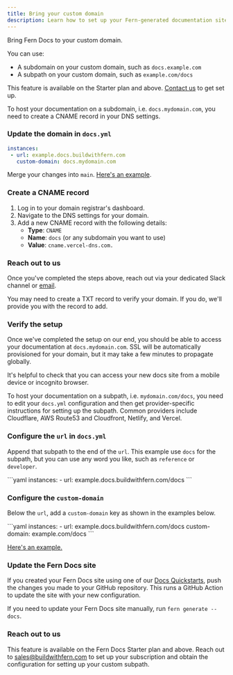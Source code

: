 ```yaml
---
title: Bring your custom domain
description: Learn how to set up your Fern-generated documentation site to use a custom subdomain or subpath.
---
```


Bring Fern Docs to your custom domain.

You can use:
- A subdomain on your custom domain, such as `docs.example.com`
- A subpath on your custom domain, such as `example.com/docs`

<Tip>This feature is available on the Starter plan and above. [Contact us](https://buildwithfern.com/contact) to get set up.</Tip>

<AccordionGroup>
<Accordion title = "Subdomain">

To host your documentation on a subdomain, i.e. `docs.mydomain.com`, you need to create a CNAME record in your DNS settings.

<Steps>

### Update the domain in `docs.yml`

```yaml
instances:
 - url: example.docs.buildwithfern.com
   custom-domain: docs.mydomain.com
```

Merge your changes into `main`. [Here's an example](https://github.com/octoml/fern-config/blob/389b67679953856ba0716537981a6d749635556f/fern/docs.yml#L1-L3 ).


### Create a CNAME record

1. Log in to your domain registrar's dashboard.
2. Navigate to the DNS settings for your domain.
3. Add a new CNAME record with the following details:
   - **Type**: `CNAME`
   - **Name**: `docs` (or any subdomain you want to use)
   - **Value**: `cname.vercel-dns.com.`

### Reach out to us

Once you've completed the steps above, reach out via your dedicated Slack channel or [email](mailto:support@buildwithfern.com).

You may need to create a TXT record to verify your domain. If you do, we'll provide you with the record to add.

### Verify the setup

Once we've completed the setup on our end, you should be able to access your documentation at `docs.mydomain.com`. SSL will be automatically provisioned for your domain, but it may take a few minutes to propagate globally.

<Tip>It's helpful to check that you can access your new docs site from a mobile device or incognito browser.</Tip>

</Steps>
</Accordion>

<Accordion title = "Subpath">

To host your documentation on a subpath, i.e. `mydomain.com/docs`, you need to edit your `docs.yml` configuration and then get provider-specific instructions for setting up the subpath. Common providers include Cloudflare, AWS Route53 and Cloudfront, Netlify, and Vercel.

<Steps>

### Configure the `url` in `docs.yml`

Append that subpath to the end of the `url`. This example use `docs` for the subpath, but you can use any word you like, such as `reference` or `developer`.

<CodeBlock title="docs.yml example for subpath">
```yaml
instances: 
  - url: example.docs.buildwithfern.com/docs
```
</CodeBlock>

### Configure the `custom-domain`

Below the `url`, add a `custom-domain` key as shown in the examples below.

<CodeBlock title="Custom subpath">
```yaml 
instances: 
  - url: example.docs.buildwithfern.com/docs
    custom-domain: example.com/docs
```
</CodeBlock>

[Here's an example.](https://github.com/fern-api/fern/blob/7d8631c6119787a8aaccb4ba49837e73c985db28/fern/docs.yml#L1-L3)

### Update the Fern Docs site

If you created your Fern Docs site using one of our [Docs Quickstarts](/learn/docs/getting-started/quickstart), push the changes you made to your GitHub repository. This runs a GitHub Action to update the site with your new configuration.

If you need to update your Fern Docs site manually, run `fern generate --docs`.

### Reach out to us

This feature is available on the Fern Docs Starter plan and above. Reach out to [sales@buildwithfern.com](mailto:sales@buildwithfern.com) to set up your subscription and obtain the configuration for setting up your custom subpath. 

</Steps>
</Accordion>
</AccordionGroup>
